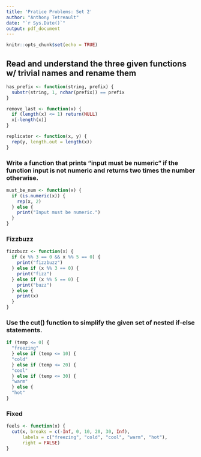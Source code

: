 ---
title: 'Pratice Problems: Set 2'
author: "Anthony Tetreault"
date: "`r Sys.Date()`"
output: pdf_document
---

```{r setup, include=FALSE}
knitr::opts_chunk$set(echo = TRUE)
```
## Read and understand the three given functions w/ trivial names and rename them
```{r}
has_prefix <- function(string, prefix) {
  substr(string, 1, nchar(prefix)) == prefix
}

remove_last <- function(x) {
  if (length(x) <= 1) return(NULL)
  x[-length(x)]
}

replicator <- function(x, y) {
  rep(y, length.out = length(x))
}
```
### Write a function that prints “input must be numeric” if the function input is not numeric and returns two times the number otherwise.
```{r}
must_be_num <- function(x) {
  if (is.numeric(x)) {
    rep(x, 2)
  } else {
    print("Input must be numeric.")
  }
}
```
### Fizzbuzz
```{r}
fizzbuzz <- function(x) {
  if (x %% 3 == 0 && x %% 5 == 0) {
    print("fizzbuzz")
  } else if (x %% 3 == 0) {
    print("fizz")
  } else if (x %% 5 == 0) {
    print("buzz")
  } else {
    print(x)
  }
}
```
### Use the cut() function to simplify the given set of nested if-else statements.
```{r eval=FALSE}
if (temp <= 0) {
  "freezing"
  } else if (temp <= 10) {
  "cold"
  } else if (temp <= 20) {
  "cool"
  } else if (temp <= 30) {
  "warm"
  } else {
  "hot"
}
```
### Fixed
```{r}
feels <- function(x) {
  cut(x, breaks = c(-Inf, 0, 10, 20, 30, Inf), 
      labels = c("freezing", "cold", "cool", "warm", "hot"), 
      right = FALSE)
}
```


